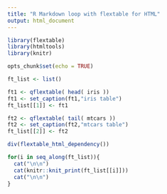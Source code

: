 ```yaml
---
title: "R Markdown loop with flextable for HTML"
output: html_document
---
```


```r
library(flextable)
library(htmltools)
library(knitr)

opts_chunk$set(echo = TRUE)

ft_list <- list()

ft1 <- qflextable( head( iris ))
ft1 <- set_caption(ft1,"iris table")
ft_list[[1]] <- ft1

ft2 <- qflextable( tail( mtcars ))
ft2 <- set_caption(ft2,"mtcars table")
ft_list[[2]] <- ft2
```

```r
div(flextable_html_dependency())
```

```r
for(i in seq_along(ft_list)){
  cat("\n\n")
  cat(knitr::knit_print(ft_list[[i]]))
  cat("\n\n")
}
```

